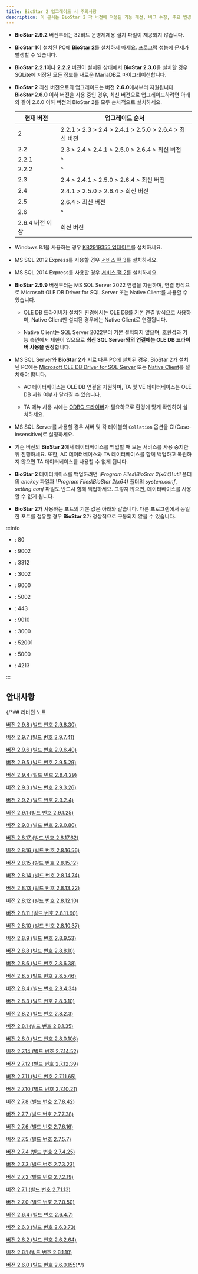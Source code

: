```yaml
---
title: BioStar 2 업그레이드 시 주의사항
description: 이 문서는 BioStar 2 각 버전에 적용된 기능 개선, 버그 수정, 주요 변경 사항을 요약하여 제공합니다.
---
```


* **BioStar 2.9.2** 버전부터는 32비트 운영체제용 설치 파일이 제공되지 않습니다.

* **BioStar 1**이 설치된 PC에 **BioStar 2**를 설치하지 마세요. 프로그램 성능에 문제가 발생할 수 있습니다.

* **BioStar 2.2.1**이나 **2.2.2** 버전이 설치된 상태에서 **BioStar 2.3.0**을 설치할 경우 SQLite에 저장된 모든 정보를 새로운 MariaDB로 마이그레이션합니다.

* **BioStar 2** 최신 버전으로의 업그레이드는 버전 **2.6.0**에서부터 지원됩니다. **BioStar 2.6.0** 이하 버전을 사용 중인 경우, 최신 버전으로 업그레이드하려면 아래와 같이 2.6.0 이하 버전의 BioStar 2를 모두 순차적으로 설치하세요.

  <div className='overflow-x'>

  | 현재 버전 | 업그레이드 순서 |
  | -- | -- |
  | 2 | 2.2.1 \> 2.3 \> 2.4 \> 2.4.1 \> 2.5.0 \> 2.6.4 \> 최신 버전 |
  | 2.2 | 2.3 \> 2.4 \> 2.4.1 \> 2.5.0 \> 2.6.4 \> 최신 버전 |
  | 2.2.1 | ^ |
  | 2.2.2 | ^ |
  | 2.3 | 2.4 \> 2.4.1 \> 2.5.0 \> 2.6.4 \> 최신 버전 |
  | 2.4 | 2.4.1 \> 2.5.0 \> 2.6.4 \> 최신 버전 |
  | 2.5 | 2.6.4 \> 최신 버전 |
  | 2.6 | ^ |
  | 2.6.4 버전 이상 | 최신 버전 |

  </div>

* Windows 8.1을 사용하는 경우 [KB2919355 업데이트](https://support.microsoft.com/ko-kr/help/2919355/windows-rt-8-1--windows-8-1--and-windows-server-2012-r2-update-april-2)를 설치하세요.

* MS SQL 2012 Express를 사용할 경우 [서비스 팩 3](https://www.microsoft.com/ko-kr/download/details.aspx?id=49996)를 설치하세요.

* MS SQL 2014 Express를 사용할 경우 [서비스 팩 2](https://www.microsoft.com/ko-kr/download/details.aspx?id=53168)를 설치하세요.

* **BioStar 2.9.9** 버전부터는 MS SQL Server 2022 연결을 지원하며, 연결 방식으로 Microsoft OLE DB Driver for SQL Server 또는 Native Client를 사용할 수 있습니다.

    * OLE DB 드라이버가 설치된 환경에서는 OLE DB를 기본 연결 방식으로 사용하며, Native Client만 설치된 경우에는 Native Client로 연결됩니다.

    * Native Client는 SQL Server 2022부터 기본 설치되지 않으며, 호환성과 기능 측면에서 제한이 있으므로 **최신 SQL Server와의 연결에는 OLE DB 드라이버 사용을 권장**합니다.

* MS SQL Server와 **BioStar 2**가 서로 다른 PC에 설치된 경우, BioStar 2가 설치된 PC에는 [Microsoft OLE DB Driver for SQL Server](https://learn.microsoft.com/sql/connect/oledb/download-oledb-driver-for-sql-server) 또는 [Native Client](https://www.microsoft.com/ko-kr/download/details.aspx?id=50402)를 설치해야 합니다.

    * AC 데이터베이스는 OLE DB 연결을 지원하며, TA 및 VE 데이터베이스는 OLE DB 지원 여부가 달라질 수 있습니다.

    * TA 메뉴 사용 시에는 [ODBC 드라이버](https://learn.microsoft.com/sql/connect/odbc/download-odbc-driver-for-sql-server?view=sql-server-ver16)가 필요하므로 환경에 맞게 확인하여 설치하세요.

* MS SQL Server를 사용할 경우 서버 및 각 테이블의 `Collation` 옵션을 CI(Case-insensitive)로 설정하세요.

* 기존 버전의 **BioStar 2**에서 데이터베이스를 백업할 때 모든 서비스를 사용 중지한 뒤 진행하세요. 또한, AC 데이터베이스와 TA 데이터베이스를 함께 백업하고 복원하지 않으면 TA 데이터베이스를 사용할 수 없게 됩니다.

* **BioStar 2** 데이터베이스를 백업하려면 *\Program Files\BioStar 2(x64)\util* 폴더의 *enckey* 파일과 *\Program Files\BioStar 2(x64)* 폴더의 *system.conf*, *setting.conf* 파일도 반드시 함께 백업하세요. 그렇지 않으면, 데이터베이스를 사용할 수 없게 됩니다.

<div class Name='page-break' />

* **BioStar 2**가 사용하는 포트의 기본 값은 아래와 같습니다. 다른 프로그램에서 동일한 포트를 점유할 경우 **BioStar 2**가 정상적으로 구동되지 않을 수 있습니다.

:::info

<Columns>
<Column className='text--left'>

* <Cmd sid="port.webServerHttp" />: 80

* <Cmd sid="port.webSocket" />: 9002

* <Cmd sid="port.mariaDB" />: 3312

* <Cmd sid="port.tnaHttps" />: 3002

* <Cmd sid="port.webServerFastCgi" />: 9000

* <Cmd sid="port.gatewayHttps" />: 5002

</Column>

<Column className='text--left'>

* <Cmd sid="port.webServerHttps" />: 443

* <Cmd sid="port.apiPort" />: 9010

* <Cmd sid="port.tnaHttp" />: 3000

* <Cmd sid="port.tnaNgrok" />: 52001

* <Cmd sid="port.gatewayHttp" />: 5000

* <Cmd sid="port.reportHttp" />: 4213

</Column>
</Columns>

:::

## 안내사항


<DocumentA />


<DocumentB />


<DocumentC />

{/*## 리비전 노트

[버전 2.9.8 (빌드 번호 2.9.8.30)](298)

[버전 2.9.7 (빌드 번호 2.9.7.41)](297)

[버전 2.9.6 (빌드 번호 2.9.6.40)](296)

[버전 2.9.5 (빌드 번호 2.9.5.29)](295)

[버전 2.9.4 (빌드 번호 2.9.4.29)](294)

[버전 2.9.3 (빌드 번호 2.9.3.26)](293)

[버전 2.9.2 (빌드 번호 2.9.2.4)](292)

[버전 2.9.1 (빌드 번호 2.9.1.25)](291)

[버전 2.9.0 (빌드 번호 2.9.0.80)](290)

[버전 2.8.17 (빌드 번호 2.8.17.62)](2817)

[버전 2.8.16 (빌드 번호 2.8.16.56)](2816)

[버전 2.8.15 (빌드 번호 2.8.15.12)](2815)

[버전 2.8.14 (빌드 번호 2.8.14.74)](2814)

[버전 2.8.13 (빌드 번호 2.8.13.22)](2813)

[버전 2.8.12 (빌드 번호 2.8.12.10)](2812)

[버전 2.8.11 (빌드 번호 2.8.11.60)](2811)

[버전 2.8.10 (빌드 번호 2.8.10.37)](2810)

[버전 2.8.9 (빌드 번호 2.8.9.53)](289)

[버전 2.8.8 (빌드 번호 2.8.8.10)](288)

[버전 2.8.6 (빌드 번호 2.8.6.38)](286)

[버전 2.8.5 (빌드 번호 2.8.5.46)](285)

[버전 2.8.4 (빌드 번호 2.8.4.34)](284)

[버전 2.8.3 (빌드 번호 2.8.3.10)](283)

[버전 2.8.2 (빌드 번호 2.8.2.3)](282)

[버전 2.8.1 (빌드 번호 2.8.1.35)](281)

[버전 2.8.0 (빌드 번호 2.8.0.106)](280)

[버전 2.7.14 (빌드 번호 2.7.14.52)](2714)

[버전 2.7.12 (빌드 번호 2.7.12.39)](2712)

[버전 2.7.11 (빌드 번호 2.7.11.65)](2711)

[버전 2.7.10 (빌드 번호 2.7.10.21)](2710)

[버전 2.7.8 (빌드 번호 2.7.8.42)](278)

[버전 2.7.7 (빌드 번호 2.7.7.38)](277)

[버전 2.7.6 (빌드 번호 2.7.6.16)](276)

[버전 2.7.5 (빌드 번호 2.7.5.7)](275)

[버전 2.7.4 (빌드 번호 2.7.4.25)](274)

[버전 2.7.3 (빌드 번호 2.7.3.23)](273)

[버전 2.7.2 (빌드 번호 2.7.2.19)](272)

[버전 2.7.1 (빌드 번호 2.7.1.13)](271)

[버전 2.7.0 (빌드 번호 2.7.0.50)](270)

[버전 2.6.4 (빌드 번호 2.6.4.7)](264)

[버전 2.6.3 (빌드 번호 2.6.3.73)](263)

[버전 2.6.2 (빌드 번호 2.6.2.64)](262)

[버전 2.6.1 (빌드 번호 2.6.1.10)](261)

[버전 2.6.0 (빌드 번호 2.6.0.155)](260)*/}